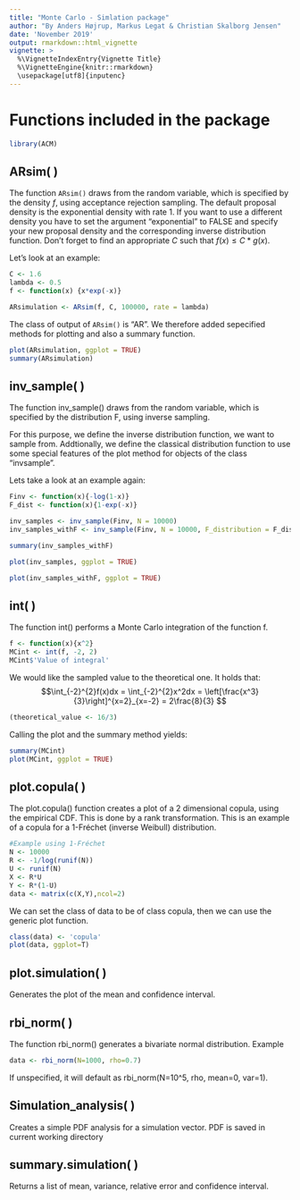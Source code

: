 ```yaml
---
title: "Monte Carlo - Simlation package"
author: "By Anders Højrup, Markus Legat & Christian Skalborg Jensen"
date: 'November 2019'
output: rmarkdown::html_vignette
vignette: >
  %\VignetteIndexEntry{Vignette Title}
  %\VignetteEngine{knitr::rmarkdown}
  \usepackage[utf8]{inputenc}
---
```

# Functions included in the package

```r
library(ACM)
```

## ARsim( )
The function `ARsim()` draws from the random variable, which is specified by the density $f$, using acceptance rejection sampling. 
The default proposal density is the exponential density with rate 1. If you want to use a different density you have to set the argument "exponential" to FALSE and specify your new proposal density and the corresponding inverse distribution function. Don't forget to find an appropriate $C$ such that $f(x) \leq C*g(x)$.

Let's look at an example:
```r
C <- 1.6
lambda <- 0.5
f <- function(x) {x*exp(-x)}

ARsimulation <- ARsim(f, C, 100000, rate = lambda)
```

The class of output of `ARsim()` is "AR". We therefore added sepecified methods for plotting and also a summary function.


```r
plot(ARsimulation, ggplot = TRUE)
summary(ARsimulation)
```



## inv_sample( )

The function inv_sample() draws from the random variable, which is specified by the distribution F, using inverse sampling. 

For this purpose, we define the inverse distribution function, we want to sample from. Addtionally, we define the classical distribution function to use some special features of the plot method for objects of the class "invsample".

Lets take a look at an example again:
```r
Finv <- function(x){-log(1-x)}
F_dist <- function(x){1-exp(-x)}

inv_samples <- inv_sample(Finv, N = 10000)
inv_samples_withF <- inv_sample(Finv, N = 10000, F_distribution = F_dist)

summary(inv_samples_withF)
```

```r
plot(inv_samples, ggplot = TRUE)
```

```r
plot(inv_samples_withF, ggplot = TRUE)
```


## int( )

The function int() performs a Monte Carlo integration of the function f.

```r
f <- function(x){x^2}
MCint <- int(f, -2, 2)
MCint$'Value of integral'
```

We would like the sampled value to the theoretical one.
It holds that:
$$\int_{-2}^{2}f(x)dx = \int_{-2}^{2}x^2dx = \left[\frac{x^3}{3}\right]^{x=2}_{x=-2} = 2\frac{8}{3} $$

```r
(theoretical_value <- 16/3)
```

Calling the plot and the summary method yields:

```r
summary(MCint)
plot(MCint, ggplot = TRUE)
```

## plot.copula( )
The plot.copula() function creates a plot of a 2 dimensional copula, using the empirical CDF. This is done by a rank transformation.
This is an example of a copula for a 1-Fréchet (inverse Weibull) distribution.

```r
#Example using 1-Fréchet
N <- 10000
R <- -1/log(runif(N))
U <- runif(N)
X <- R*U
Y <- R*(1-U)
data <- matrix(c(X,Y),ncol=2)
```
We can set the class of data to be of class copula, then we can use the generic plot function.

```r
class(data) <- 'copula'
plot(data, ggplot=T)
```


## plot.simulation( )
Generates the plot of the mean and confidence interval.

## rbi_norm( )
The function rbi_norm() generates a bivariate normal distribution. 
Example
```r
data <- rbi_norm(N=1000, rho=0.7)
```
If unspecified, it will default as rbi_norm(N=10^5, rho, mean=0, var=1).

## Simulation_analysis( )
Creates a simple PDF analysis for a simulation vector. PDF is saved in current working directory


## summary.simulation( )
Returns a list of mean, variance, relative error and confidence interval.


